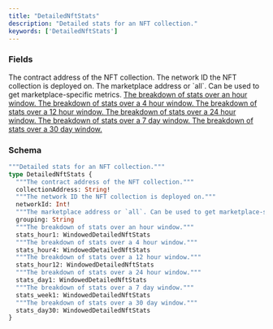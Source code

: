 ```yaml
---
title: "DetailedNftStats"
description: "Detailed stats for an NFT collection."
keywords: ['DetailedNftStats']
---
```


### Fields

<ResponseField name="collectionAddress" type="String!" required>
  The contract address of the NFT collection.
</ResponseField>

<ResponseField name="networkId" type="Int!" required>
  The network ID the NFT collection is deployed on.
</ResponseField>

<ResponseField name="grouping" type="String">
  The marketplace address or `all`. Can be used to get marketplace-specific metrics.
</ResponseField>

<a href="/api-reference/types/windoweddetailednftstats">
  <ResponseField name="stats_hour1" type="WindowedDetailedNftStats">
    The breakdown of stats over an hour window.
  </ResponseField>
</a>

<a href="/api-reference/types/windoweddetailednftstats">
  <ResponseField name="stats_hour4" type="WindowedDetailedNftStats">
    The breakdown of stats over a 4 hour window.
  </ResponseField>
</a>

<a href="/api-reference/types/windoweddetailednftstats">
  <ResponseField name="stats_hour12" type="WindowedDetailedNftStats">
    The breakdown of stats over a 12 hour window.
  </ResponseField>
</a>

<a href="/api-reference/types/windoweddetailednftstats">
  <ResponseField name="stats_day1" type="WindowedDetailedNftStats">
    The breakdown of stats over a 24 hour window.
  </ResponseField>
</a>

<a href="/api-reference/types/windoweddetailednftstats">
  <ResponseField name="stats_week1" type="WindowedDetailedNftStats">
    The breakdown of stats over a 7 day window.
  </ResponseField>
</a>

<a href="/api-reference/types/windoweddetailednftstats">
  <ResponseField name="stats_day30" type="WindowedDetailedNftStats">
    The breakdown of stats over a 30 day window.
  </ResponseField>
</a>

### Schema


```graphql 
"""Detailed stats for an NFT collection."""
type DetailedNftStats {
  """The contract address of the NFT collection."""
  collectionAddress: String!
  """The network ID the NFT collection is deployed on."""
  networkId: Int!
  """The marketplace address or `all`. Can be used to get marketplace-specific metrics."""
  grouping: String
  """The breakdown of stats over an hour window."""
  stats_hour1: WindowedDetailedNftStats
  """The breakdown of stats over a 4 hour window."""
  stats_hour4: WindowedDetailedNftStats
  """The breakdown of stats over a 12 hour window."""
  stats_hour12: WindowedDetailedNftStats
  """The breakdown of stats over a 24 hour window."""
  stats_day1: WindowedDetailedNftStats
  """The breakdown of stats over a 7 day window."""
  stats_week1: WindowedDetailedNftStats
  """The breakdown of stats over a 30 day window."""
  stats_day30: WindowedDetailedNftStats
}
```
